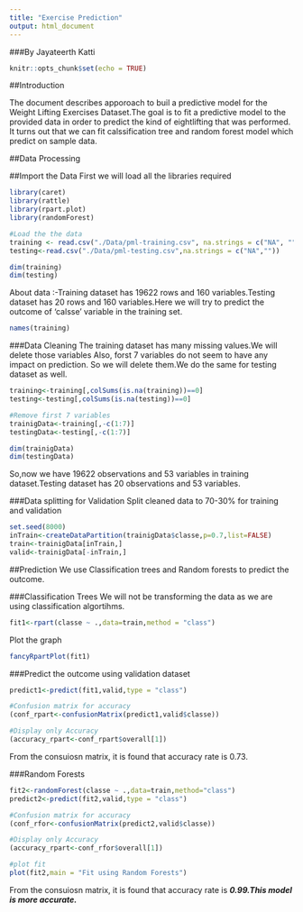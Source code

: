 ```yaml
---
title: "Exercise Prediction"
output: html_document
---
```

###By Jayateerth Katti
```r
knitr::opts_chunk$set(echo = TRUE)
```

##Introduction

The document describes apporoach to buil a predictive model for the Weight Lifting Exercises Dataset.The goal is to fit a predictive model to the provided data in order to predict the kind of eightlifting that was performed. It turns out that we can fit calssification tree and random forest model which predict on sample data.

##Data Processing

##Import the Data
First we will load all the libraries required
```r
library(caret)
library(rattle)
library(rpart.plot)
library(randomForest)

#Load the the data
training <- read.csv("./Data/pml-training.csv", na.strings = c("NA", ""))
testing<-read.csv("./Data/pml-testing.csv",na.strings = c("NA",""))

dim(training)
dim(testing)
```
About data :-Training dataset has 19622 rows and 160 variables.Testing dataset has 20 rows and 160 variables.Here we will try to predict the outcome of 'calsse' variable in the training set.

```r
names(training)

```
###Data Cleaning
The training dataset has many missing values.We will delete those variables Also, forst 7 variables do not seem to have any impact on prediction. So we will delete them.We do the same for testing dataset as well.

```r
training<-training[,colSums(is.na(training))==0]
testing<-testing[,colSums(is.na(testing))==0]

#Remove first 7 variables
trainigData<-training[,-c(1:7)]
testingData<-testing[,-c(1:7)]

dim(trainigData)
dim(testingData)
```
So,now we have 19622 observations and 53 variables in training dataset.Testing dataset has 20 observations and 53 variables.

###Data splitting for Validation
Split cleaned data to 70-30% for training and validation
```r
set.seed(8000)
inTrain<-createDataPartition(trainigData$classe,p=0.7,list=FALSE)
train<-trainigData[inTrain,]
valid<-trainigData[-inTrain,]
```
##Prediction 
We use Classification trees and Random forests to predict the outcome.

###Classification Trees
We will not be transforming the data as we are using classification algortihms.

```r
fit1<-rpart(classe ~ .,data=train,method = "class")

```
Plot the graph

```r
fancyRpartPlot(fit1)   

```   

   
###Predict the outcome using validation dataset

```r
predict1<-predict(fit1,valid,type = "class")

#Confusion matrix for accuracy
(conf_rpart<-confusionMatrix(predict1,valid$classe))

#Display only Accuracy
(accuracy_rpart<-conf_rpart$overall[1])

```
From the consuiosn matrix, it is found that accuracy rate is 0.73.   

###Random Forests

```r
fit2<-randomForest(classe ~ .,data=train,method="class")
predict2<-predict(fit2,valid,type = "class")

#Confusion matrix for accuracy
(conf_rfor<-confusionMatrix(predict2,valid$classe))

#Display only Accuracy
(accuracy_rpart<-conf_rfor$overall[1])

#plot fit
plot(fit2,main = "Fit using Random Forests")

```

From the consuiosn matrix, it is found that accuracy rate is ***0.99.This model is more accurate.***
